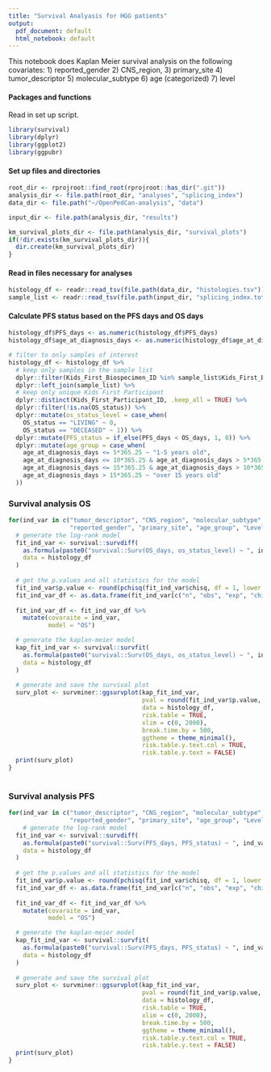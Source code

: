 ```yaml
---
title: "Survival Analyasis for HGG patients"
output:
  pdf_document: default
  html_notebook: default
---
```


This notebook does Kaplan Meier survival analysis on the following covariates:
1) reported_gender
2) CNS_region,
3) primary_site
4) tumor_descriptor
5) molecular_subtype
6) age (categorized)
7) level


#### Packages and functions

Read in set up script.

```r
library(survival)
library(dplyr)
library(ggplot2)
library(ggpubr)
```

#### Set up files and directories

```r
root_dir <- rprojroot::find_root(rprojroot::has_dir(".git"))
analysis_dir <- file.path(root_dir, "analyses", "splicing_index")
data_dir <- file.path("~/OpenPedCan-analysis", "data")

input_dir <- file.path(analysis_dir, "results")

km_survival_plots_dir <- file.path(analysis_dir, "survival_plots")
if(!dir.exists(km_survival_plots_dir)){
  dir.create(km_survival_plots_dir)
}
```

#### Read in files necessary for analyses 
```r
histology_df <- readr::read_tsv(file.path(data_dir, "histologies.tsv"))
sample_list <- readr::read_tsv(file.path(input_dir, "splicing_index.total.hgg_clusters.surv.txt"))

```

#### Calculate PFS status based on the PFS days and OS days 
```r
histology_df$PFS_days <- as.numeric(histology_df$PFS_days)
histology_df$age_at_diagnosis_days <- as.numeric(histology_df$age_at_diagnosis_days)

# filter to only samples of interest 
histology_df <- histology_df %>%
  # keep only samples in the sample list
  dplyr::filter(Kids_First_Biospecimen_ID %in% sample_list$Kids_First_Biospecimen_ID) %>% 
  dplyr::left_join(sample_list) %>% 
  # keep only unique Kids First Participant 
  dplyr::distinct(Kids_First_Participant_ID, .keep_all = TRUE) %>% 
  dplyr::filter(!is.na(OS_status)) %>%
  dplyr::mutate(os_status_level = case_when(
    OS_status == "LIVING" ~ 0,
    OS_status == "DECEASED" ~ 1)) %>%
  dplyr::mutate(PFS_status = if_else(PFS_days < OS_days, 1, 0)) %>%
  dplyr::mutate(age_group = case_when(
    age_at_diagnosis_days <= 5*365.25 ~ "1-5 years old",
    age_at_diagnosis_days <= 10*365.25 & age_at_diagnosis_days > 5*365.25 ~ "5-10 years old",
    age_at_diagnosis_days <= 15*365.25 & age_at_diagnosis_days > 10*365.25 ~ "10-15 years old",
    age_at_diagnosis_days > 15*365.25 ~ "over 15 years old"
  )) 
```


### Survival analysis OS
```r
for(ind_var in c("tumor_descriptor", "CNS_region", "molecular_subtype",
                 "reported_gender", "primary_site", "age_group", "Level")){
  # generate the log-rank model 
  fit_ind_var <- survival::survdiff(
    as.formula(paste0("survival::Surv(OS_days, os_status_level) ~ ", ind_var)),
    data = histology_df
  )
  
  # get the p.values and all statistics for the model 
  fit_ind_var$p.value <- round(pchisq(fit_ind_var$chisq, df = 1, lower = FALSE), digits=3)
  fit_ind_var_df <- as.data.frame(fit_ind_var[c("n", "obs", "exp", "chisq", "p.value")])
  
  fit_ind_var_df <- fit_ind_var_df %>% 
    mutate(covaraite = ind_var,
           model = "OS")

  # generate the kaplan-meier model 
  kap_fit_ind_var <- survival::survfit(
    as.formula(paste0("survival::Surv(OS_days, os_status_level) ~ ", ind_var)),
    data = histology_df
  )
  
  # generate and save the survival plot 
  surv_plot <- survminer::ggsurvplot(kap_fit_ind_var,
                                     pval = round(fit_ind_var$p.value, digits=3), # use computed pval from log rank analyses 
                                     data = histology_df,
                                     risk.table = TRUE,
                                     xlim = c(0, 2000),
                                     break.time.by = 500,
                                     ggtheme = theme_minimal(),
                                     risk.table.y.text.col = TRUE,
                                     risk.table.y.text = FALSE)
  print(surv_plot)
}
    
```

### Survival analysis PFS
```r
for(ind_var in c("tumor_descriptor", "CNS_region", "molecular_subtype",
                 "reported_gender", "primary_site", "age_group", "Level")){
    # generate the log-rank model 
  fit_ind_var <- survival::survdiff(
    as.formula(paste0("survival::Surv(PFS_days, PFS_status) ~ ", ind_var)),
    data = histology_df
  )
  
  # get the p.values and all statistics for the model 
  fit_ind_var$p.value <- round(pchisq(fit_ind_var$chisq, df = 1, lower = FALSE), digits=3)
  fit_ind_var_df <- as.data.frame(fit_ind_var[c("n", "obs", "exp", "chisq", "p.value")])
  
  fit_ind_var_df <- fit_ind_var_df %>% 
    mutate(covaraite = ind_var,
           model = "OS")

  # generate the kaplan-meier model 
  kap_fit_ind_var <- survival::survfit(
    as.formula(paste0("survival::Surv(PFS_days, PFS_status) ~ ", ind_var)),
    data = histology_df
  )
  
  # generate and save the survival plot 
  surv_plot <- survminer::ggsurvplot(kap_fit_ind_var,
                                     pval = round(fit_ind_var$p.value, digits=3), # use computed pval from log rank analyses 
                                     data = histology_df,
                                     risk.table = TRUE,
                                     xlim = c(0, 2000),
                                     break.time.by = 500,
                                     ggtheme = theme_minimal(),
                                     risk.table.y.text.col = TRUE,
                                     risk.table.y.text = FALSE)
  print(surv_plot)
}
```


